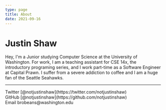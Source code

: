 ```yaml
---
type: page
title: About
date: 2021-09-16
---
```


# Justin Shaw

Hey, I'm a Junior studying Computer Science at the University of Washington. For work, I am a teaching assistant for CSE 14x, the introductory programing series, and I work part-time as a Software Engineer at Capital Prawn. I suffer from a severe addiction to coffee and I am a huge fan of the Seattle Seahawks.


---

<div>
  Twitter [@notjustinshaw](https://twitter.com/notjustinshaw)
  <br />
  GitHub [@notjustinshaw](https://github.com/notjustinshaw)
  <br />
  Email brobeans@washington.edu
</div>
